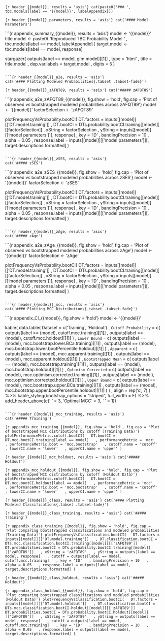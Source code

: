 ```{r header_{{model}}, results = 'asis'}
cat(paste0('### ', tbc.models[label == '{{model}}', labelAppendix]))
```

```{r header_{{model}}_parameters, results = 'asis'}
cat('#### Model Parameters')
```

```{r appendix_summary_{{model}}, results = 'asis'}
model <- '{{model}}'
title.model <- paste0(
  'Reproduced TBC Probability Model: '
  , tbc.models[label == model, labelAppendix]
)
target.model <- tbc.models[label == model, response]

stargazer(
  outputs[label == model, glm.model][[1]]
  , type = 'html'
  , title = title.model
  , dep.var.labels = target.model
  , digits = 5
)
```

```{r header_{{model}}_a2e, results = 'asis'}
cat('#### Plotting Modeled Probabilities{.tabset .tabset-fade}')
```

```{r header_{{model}}_zAFQT89, results = 'asis'}
cat('##### zAFQT89')
```

```{r appendix_a2e_zAFQT89_{{model}}, fig.show = 'hold', fig.cap = 'Plot of observed vs bootstrapped modeled probabilities across zAFQT89'}
model <- '{{model}}'
factorSelection <- 'zAFQT89'

plotFrequencyVsProbability.bootCI(
     DT.factors = inputs[[model]][['DT.model.training']]
    , DT.bootCI = DTs.probability.bootCI.training[[model]][[factorSelection]]
    , xString = factorSelection
    , yString = inputs[[model]][['model parameters']][, response]
    , key = 'ID'
    , bandingPrecision = 10
    , alpha = 0.05
    , response.label = inputs[[model]][['model parameters']][, target.descriptions.formatted]
)
```

```{r header_{{model}}_zSES, results = 'asis'}
cat('##### zSES')
```

```{r appendix_a2e_zSES_{{model}}, fig.show = 'hold', fig.cap = 'Plot of observed vs bootstrapped modeled probabilities across zSES'}
model <- '{{model}}'
factorSelection <- 'zSES'

plotFrequencyVsProbability.bootCI(
     DT.factors = inputs[[model]][['DT.model.training']]
    , DT.bootCI = DTs.probability.bootCI.training[[model]][[factorSelection]]
    , xString = factorSelection
    , yString = inputs[[model]][['model parameters']][, response]
    , key = 'ID'
    , bandingPrecision = 10
    , alpha = 0.05
    , response.label = inputs[[model]][['model parameters']][, target.descriptions.formatted]
)
```

```{r header_{{model}}_zAge, results = 'asis'}
cat('##### zAge')
```

```{r appendix_a2e_zAge_{{model}}, fig.show = 'hold', fig.cap = 'Plot of observed vs bootstrapped modeled probabilities across zAge'}
model <- '{{model}}'
factorSelection <- 'zAge'

plotFrequencyVsProbability.bootCI(
     DT.factors = inputs[[model]][['DT.model.training']]
    , DT.bootCI = DTs.probability.bootCI.training[[model]][[factorSelection]]
    , xString = factorSelection
    , yString = inputs[[model]][['model parameters']][, response]
    , key = 'ID'
    , bandingPrecision = 10
    , alpha = 0.05
    , response.label = inputs[[model]][['model parameters']][, target.descriptions.formatted]
)
```

```{r header_{{model}}_mcc, results = 'asis'}
cat('#### Plotting MCC Distributions{.tabset .tabset-fade}')
```

```{r appendix_CI_{{model}}, fig.show = 'hold'}
model <- '{{model}}'

kable(
  data.table(
    Dataset = c('Training', 'Holdout')
    , `Cutoff Probability` = c(
      outputs[label == (model), cutoff.mcc.training][[1]]
      , outputs[label == (model), cutoff.mcc.holdout][[1]]
    )
    , `Lower Bound` = c(
      outputs[label == (model), mcc.bootstrap.lower.BCa.training][[1]]
      , outputs[label == (model), mcc.bootstrap.lower.bootPercentile.holdout][[1]]
    )
    , `Apparent` = c(
      outputs[label == (model), mcc.apparent.training][[1]]
      , outputs[label == (model), mcc.apparent.holdout][[1]]
    )
    , `Bootstrapped Mean` = c(
      outputs[label == (model), mcc.bootstrap.training][[1]]
      , outputs[label == (model), mcc.bootstrap.holdout][[1]]
    )
    , `Optimism Corrected` = c(
      outputs[label == (model), mcc.optimism.corrected.training][[1]]
      , outputs[label == (model), mcc.optimism.corrected.holdout][[1]]
    )
    , `Upper Bound` = c(
      outputs[label == (model), mcc.bootstrap.upper.BCa.training][[1]]
      , outputs[label == (model), mcc.bootstrap.upper.bootPercentile.holdout][[1]]
    )
  )
  , align = rep('c', 7)
) %>% 
  kable_styling(bootstrap_options = "striped", full_width = F) %>%
  add_header_above(c(' ' = 3, 'Optimal MCC' = 3, ' ' = 1))
```

```{r header_{{model}}_mcc_training, results = 'asis'}
cat('##### Training')
```

```{r appendix_mcc_training_{{model}}, fig.show = 'hold', fig.cap = 'Plot of bootstrapped MCC distributions by cutoff (Training Data)'}
plotPerformanceMetric.cutoff.bootCI(
  DT.bootCI = DT.mcc.bootCI.training[label == model]
  , performanceMetric = 'mcc'
  , performanceMetric.boot = 'mcc.bootstrap'
  , cutoff.name = 'cutoff'
  , lowerCI.name = 'lower'
  , upperCI.name = 'upper'
)
```

```{r header_{{model}}_mcc_holdout, results = 'asis'}
cat('##### Holdout')
```

```{r appendix_mcc_holdout_{{model}}, fig.show = 'hold', fig.cap = 'Plot of bootstrapped MCC distributions by cutoff (Holdout Data)'}
plotPerformanceMetric.cutoff.bootCI(
  DT.bootCI = DT.mcc.bootCI.holdout[label == model]
  , performanceMetric = 'mcc'
  , performanceMetric.boot = 'mcc.bootstrap'
  , cutoff.name = 'cutoff'
  , lowerCI.name = 'lower'
  , upperCI.name = 'upper'
)
```

```{r header_{{model}}_class, results = 'asis'}
cat('#### Plotting Modeled Classifications{.tabset .tabset-fade}')
```

```{r header_{{model}}_class_training, results = 'asis'}
cat('##### Training')
```

```{r appendix_class_training_{{model}}, fig.show = 'hold', fig.cap = 'Plot comparing bootstrapped classifications and modeled probabilities (Training Data)'}
plotFrequencyVsClassification.bootCI(
  DT.factors = inputs[[model]][['DT.model.training']]
  , DT.classification.bootCI = DTs.mcc.classification.bootCI.training[[model]][['zAFQT89']]
  , DT.probabilities.bootCI = DTs.probability.bootCI.training[[model]][['zAFQT89']]
  , xString = 'zAFQT89'
  , yString = outputs[label == model, response]
  , cutoff = outputs[label == model, cutoff.mcc.training]
  , key = 'ID'
  , bandingPrecision = 10
  , alpha = 0.05
  , response.label = outputs[label == model, target.descriptions.formatted]
)
```

```{r header_{{model}}_class_holdout, results = 'asis'}
cat('##### Holdout')
```

```{r appendix_class_holdout_{{model}}, fig.show = 'hold', fig.cap = 'Plot comparing bootstrapped classifications and modeled probabilities (Holdout Data)'}
plotFrequencyVsClassification.bootCI(
  DT.factors = inputs[[model]][['DT.model.holdout']]
  , DT.classification.bootCI = DTs.mcc.classification.bootCI.holdout[[model]][['zAFQT89']]
  , DT.probabilities.bootCI = DTs.probability.bootCI.holdout[[model]][['zAFQT89']]
  , xString = 'zAFQT89'
  , yString = outputs[label == model, response]
  , cutoff = outputs[label == model, cutoff.mcc.training]
  , key = 'ID'
  , bandingPrecision = 10
  , alpha = 0.05
  , response.label = outputs[label == model, target.descriptions.formatted]
)
```